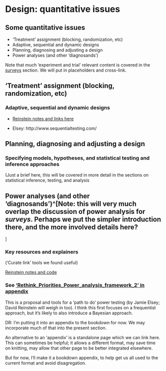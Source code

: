 # Design: quantitative issues {#expt-quant}

::: {.callout-note collapse="true"}
## Some quantitative issues

- 'Treatment' assignment (blocking, randomization, etc)
- Adaptive, sequential and dynamic designs
- Planning, diagnosing and adjusting a design
- Power analyses (and other 'diagnosands')

:::


::: {.alert .alert-secondary}


Note that much 'experiment and trial' relevant content is covered in the [surveys](#surveys) section. We will put in placeholders and cross-link.


:::

## 'Treatment' assignment (blocking, randomization, etc)


### Adaptive, sequential and dynamic designs

- [Reinstein notes and links here](https://daaronr.github.io/metrics_discussion/quant-design-power.html#quant_design_power)

- Elsey: http://www.sequentialtesting.com/


## Planning, diagnosing and adjusting a design

### Specifying models, hypotheses, and statistical testing and inference approaches

(Just a brief here, this will be covered in more detail in the sections on statistical inference, testing, and analysis

## Power analyses (and other 'diagnosands')^[Note: this will very much overlap the discussion of power analysis for *surveys*. Perhaps we put the simpler introduction there, and the more involved details here?
]


### Key resources and explainers

('Curate link' tools we found useful)

[Reinstein notes and code](https://daaronr.github.io/metrics_discussion/power.html)



### See ['Rethink_Priorities_Power_analysis_framework_2' in  appendix](#power-workflow)

This is a proposal and tools for a 'path to do' power testing (by Jamie Elsey; David Reinstein will weigh in too). I think this first focuses on a frequentist approach, but it's likely to also introduce a Bayesian approach.

::: {.alert .alert-secondary}


DR: I'm putting it into an appendix to the bookdown for now. We may incorporate much of that into the present section.

An alternative to an 'appendix' is a standalone page which we can link here. This can sometimes be helpful; it allows a different format, may save time on knitting, may allow that other page to be better integrated elsewhere.

But for now, I'll make it a bookdown appendix, to help get us all used to the current format and avoid disagregation.


:::



